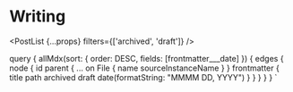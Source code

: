 

# Writing

<PostList {...props} filters={['archived', 'draft']} />

  query {
    allMdx(sort: { order: DESC, fields: [frontmatter___date] }) {
      edges {
        node {
          id
          parent {
            ... on File {
              name
              sourceInstanceName
            }
          }
          frontmatter {
            title
            path
            archived
            draft
            date(formatString: "MMMM DD, YYYY")
          }
        }
      }
    }
  }
`
